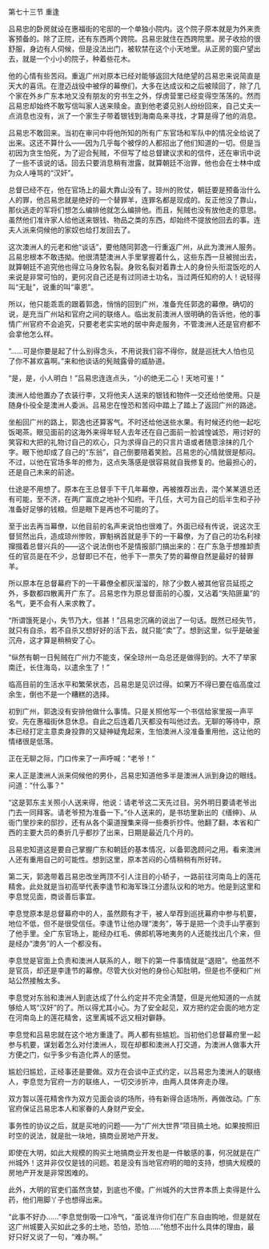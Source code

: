 

第七十三节 重逢

吕易忠的卧房就设在惠福街的宅邸的一个单独小院内。这个院子原本就是为外来贵客预备的。除了正院，还有东西两个跨院。吕易忠就住在西跨院里。房子收拾的很舒服，身边有人伺候，但是没法出门，被软禁在这个小天地里。从正房的窗户望出去，就是一个小小的院子，种着些花木。

他的心情有些苦闷。重返广州对原本已经对能够返回大陆绝望的吕易忠来说简直是天大的喜讯。在澄迈战役中被俘的幕僚们，大多在达成议和之后被赎回了，除了几个家在外乡广东本地又没有朋友的穷书生之外，俘虏营里已经变得空荡荡的。然而吕易忠却始终不敢写信叫家人送来赎金。直到他老婆见别人纷纷回来，自己丈夫一点消息也没有，派了一个家生子带着银钱到海南岛来寻找，才算是得了他的消息。

吕易忠不敢回来。当初在审问中将他所知的所有广东官场和军队中的情况全给说了出来。这还不算什么――因为几乎每个被俘的人都招出了他们知道的一切。但是当初因为贪生怕死，为了迎合髡贼，不但写了给总督建议求和的信件，还在审讯中说了一些不该说的话。回去只要消息稍有泄露，就算朝廷不治罪，他也会在士林中成为众人唾骂的“汉奸”。

总督已经不在，他在官场上的最大靠山没有了。琼州的败仗，朝廷要是预备治什么人的罪，他吕易忠就是绝好的一个替罪羊，连罪名都是现成的。反正他没了靠山，那伙逃走的军将们想怎么编排他就怎么编排他。而且，髡贼也没有放他走的意思。虽然他们准许家人给他送来银钱、物品之类的东西，却始终不提放他回去的事。连夫人派来伺候他的家奴也给打发回去了。

这次澳洲人的元老和他“谈话”，要他随同郭逸一行重返广州，从此为澳洲人服务。吕易忠根本不敢违拗。他很清楚澳洲人手里掌握着什么，这些东西一旦被抛出去，就算朝廷不追究他也得立马身败名裂。身败名裂对着靠士人的身份头衔混饭吃的人来说是非常可怕的，更何况自己还是有过同进士功名，当过两任知府的人！说轻得叫“无耻”，说重的叫“辜恩”。

所以，他只能乖乖的跟着郭逸，悄悄的回到广州，准备充任郭逸的幕僚。确切的说，是充当广州站和官府之间的联络人。临出发前澳洲人很明确的告诉他，他的事情广州官府不会追究，只要老老实实地的居中奔走服务，不管澳洲人还是官府都不会拿他怎么样。

“……可是你要是起了什么别得念头，不用说我们容不得你，就是巡抚大人怕也见了你不甚欢喜啊。”来和他谈话的髡贼露骨的威胁道。

“是，是，小人明白！”吕易忠连连点头，“小的绝无二心！天地可鉴！”

澳洲人给他置办了衣装行李，又将他夫人送来的银钱和物件一交还给他使用。只是随身仆役全是澳洲人委派。吕易忠在惶恐和苦闷中踏上了踏上了返回广州的路途。

坐船回广州的路上，郭逸也还算客气。不时还给他送些水果。有时候还约他一起吃饭喝茶。眼见面前的这海外来得年轻人去年还在自己面前一脸诚惶诚恐，用讨好的笑容和大把的礼物讨自己的欢心，只为求得自己的只言片语或者随意涂抹的几个字。眼下他却成了自己的“东翁”，自己倒要陪着笑脸。吕易忠的心情就很是郁闷。不过，以他在官场多年的修为，这点失落感是很容易就自我修复的。他最担心的，还是自己未来的前途。

仕途是不用想了。原本在王总督手下干几年幕僚，再被推荐出去，混个某某道总还有可能，至不济，在两广富庶之地补个知府。干几任，大可为自己的后半生和子孙准备好足够的钱粮。但是眼下是再也不可能的了。

至于出去再当幕僚，以他目前的名声来说怕也很难了。外面已经有传说，说这次王督贸然出兵，造成琼州惨败，罪魁祸首就是手下的一干幕僚，为了自己的功名利禄撺掇着总督兴兵的――这个说法倒也不是情报部门搞出来的：在广东急于想推卸责任的官员是在不少，总督即已不在，他手下一票失了势的幕僚自然是最好的替罪羊。

所以原本在总督幕府下的一干幕僚全都灰溜溜的，除了少数人被其他官员延揽之外，多数都四散离开广东了。吕易忠作为原总督面前的心腹，又沾着“失陷匪巢”的名气，更不会有人来求教了。

“所谓饿死是小，失节乃大，信甚！”吕易忠沉痛的说出了一句话。既然已经失节，就只有自杀，若不自杀又想好好的活下去，就只能“卖”了。想到这里，似乎是破釜沉舟，这才算是稍稍安了心。

“纵然有朝一日髡贼在广州力不能支，保全琼州一岛总还是做得到的。大不了举家南迁，长住海岛，以遣余生了！”

临高目前的生活水平和繁荣状态，吕易忠是见识过得。如果万不得已要在临高度过余生，倒也不是一个糟糕的选择。

初到广州，郭逸没有安排他做什么事情。只是关照他写一个书信给家里报一声平安。先在惠福街休息休息。自此之后连着几天都没有叫他过去。无聊的等待中，原本已经打定主意卖身投靠的又疑神疑鬼起来，生怕澳洲人没准备重用他，这让他的情绪很是低落。

正在无聊之际，门口传来了一声呼喊：“老爷！”

来人正是澳洲人派来伺候他的男仆，吕易忠知道他多半是澳洲人派到身边的眼线。问道：“什么事？”

“这是郭东主关照小人送来得，他说：请老爷这二天先过目。另外明日要请老爷出门去一同拜客。请老爷预为准备一下。”仆人送来的，是书坊里新出的《缙绅》、从衙门里抄来的邸抄，还有从各个渠道搜集来得一些奏折抄件。他翻了翻，本省和广西的主要大员的奏折几乎都抄了出来，日期是最近几个月的。

吕易忠知道这是要自己掌握广东和朝廷的基本情况，以备郭逸顾问之用。看来澳洲人还有重用自己的可能性。想到这里，原本苦闷的心情稍稍有所好转。

第二天，郭逸带着吕易忠改坐两顶不引人注目的小轿子，一路前往河南岛上的莲花精舍。此处就是当初高举代表李逢节和海军珠江分遣队议和的地方。他是到这里和李息觉见面，商谈善后事宜。

李息觉原本是总督幕府中的人，虽然颇有才干，被人举荐到巡抚幕府中参与机要，地位不低，但不是很受信任。李逢节让他办理“澳务”，等于是把一个烫手山芋塞到了他手里。全广东官场上，能经办红毛、佛郎机等地夷务的人还能找出几个来，但是经办“澳务”的人一个都没有。

李息觉是官面上负责和澳洲人联系的人，眼下的第一件事情就是“退赔”。他虽然不是官员，却还是李逢节的幕僚。尽管大伙对他的身份心知肚明，但是也不便和广州站公然接触太多。

李息觉对东翁和澳洲人到底达成了什么约定并不完全清楚，但是光他知道的一点就够给人骂“汉奸”的了。所以得尤其小心。为了安全起见，双方把约定会面的地方定在河南岛上的莲花精舍，这里离城不远又相对僻静。

李息觉和吕易忠就在这个地方重逢了。两人都有些尴尬。当初他们总督幕府里一起参与机要，谋划着怎么对付澳洲人，现在却都和澳洲人打交道，为澳洲人做事大开方便之门，似乎多少有造化弄人的感觉。

尴尬归尴尬，正经事还是要做。双方在会谈中正式约定，以吕易忠为澳洲人的联络人，李息觉为官府一方的联络人，一切交涉折冲，由两人具体奔走办理。

双方暂以莲花精舍作为双方见面会谈的场所，待有新得合适场所，再做改动。广东官府保证吕易忠本人和家眷的人身财产安全。

事务性的协议之后，就是买地的问题――为“广州大世界”项目搞土地。如果按照旧时空的说法，就是批一块地，搞商业房地产开发。

即使在大明，如此大规模的购买土地搞商业开发也是一件敏感的事，何况就是在广州城外！这并非仅仅是钱的问题。若是没有当地官府明的暗的支持，想搞大规模的房地产开发是非常困难的。

此外，大明的官吏们虽然贪婪，到底也不傻。广州城外的大世界本质上卖得是什么药，他们用脚丫子也想得出来。

“此事不好办……”李息觉倒吸一口冷气，“虽说准许你们在广东自由购地，但是就在这广州城要入买如此之多的土地，恐怕，恐怕……”他想不出什么具体的理由，最好只好又说了一句，“难办啊。”

